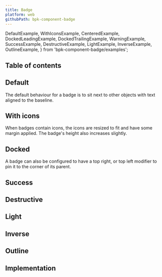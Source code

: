 ```yaml
---
title: Badge
platform: web
githubPath: bpk-component-badge
---
```


  DefaultExample,
  WithIconsExample,
  CenteredExample,
  DockedLeadingExample,
  DockedTrailingExample,
  WarningExample,
  SuccessExample,
  DestructiveExample,
  LightExample,
  InverseExample,
  OutlineExample,
} from 'bpk-component-badge/examples';

## Table of contents

## Default

The default behaviour for a badge is to sit next to other objects with text aligned to the baseline.

<PresentationBlock>
  <DefaultExample />
</PresentationBlock>

## With icons

When badges contain icons, the icons are resized to fit and have some margin applied. The badge's height also increases slightly.

<PresentationBlock>
  <WithIconsExample />
</PresentationBlock>

## Docked

A badge can also be configured to have a top right, or top left modifier to pin it to the corner of its parent.

<PresentationBlock>
  <DockedTrailingExample />
</PresentationBlock>

## Success

<PresentationBlock>
  <SuccessExample />
</PresentationBlock>

## Destructive

<PresentationBlock>
  <DestructiveExample />
</PresentationBlock>

## Light

<PresentationBlock>
  <LightExample />
</PresentationBlock>

## Inverse

<PresentationBlock>
  <InverseExample />
</PresentationBlock>

## Outline

<PresentationBlock>
  <OutlineExample />
</PresentationBlock>

## Implementation

<Readme file={readme} />
